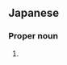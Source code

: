 ==Japanese==
{{ja-kanjitab|英|生}}

===Proper noun===
{{ja-pos|proper|ひでお}}

# {{given name|male|lang=ja|sort=ひでお}}